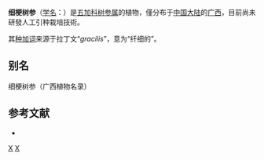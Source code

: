 {{Speciesbox
| genus = Dendropanax
| species = gracilis
| authority = C.J.Tseng & G.Hoo, 1965
}}

'''细梗树参'''（[[学名|学名]]：{{lang|la|''Dendropanax gracilis''}}）是[[五加科|五加科]][[树参属|树参属]]的植物，僅分布于[[中国大陆|中国大陆]]的[[广西|广西]]，目前尚未研發人工引种栽培技術。

其[[种加词|种加词]]来源于拉丁文“''gracilis''”，意为“纤细的”。

== 别名 ==
细梗树参（广西植物名录）

== 参考文献 ==
<div class="references-small">
* {{cite web| url =http://www.bioinfo.cn/db05/KmzwSpecies.php?action=view&id=1331| title =细梗树参| work =《中国高等植物数据库全库》| publisher =中国科学院微生物研究所| author =昆明植物研究所| accessdate =2009-02-22| deadurl =yes| archiveurl =https://web.archive.org/web/20160305004918/http://www.bioinfo.cn/db05/KmzwSpecies.php?action=view&id=1331| archivedate =2016-03-05}}
</div>
{{Taxonbar|from=Q15225431}}

[[Category:树参属|X]]
[[Category:1965年描述的植物|X]]


{{Apiales-stub}}